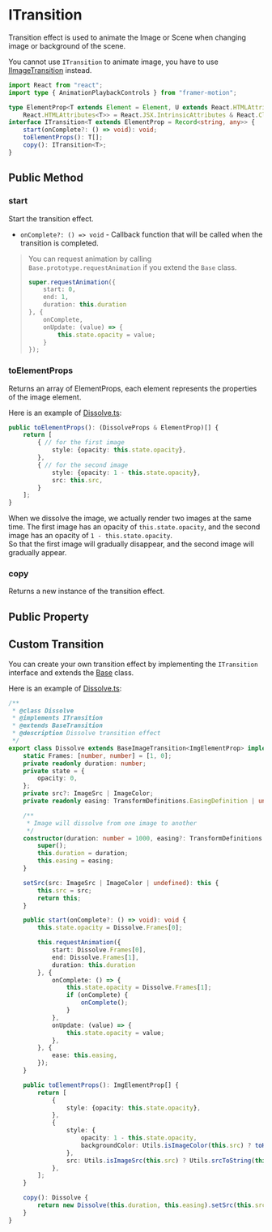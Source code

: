 # ITransition

Transition effect is used to animate the Image or Scene when changing image or background of the scene.

You cannot use `ITransition` to animate image, you have to use [IImageTransition](./IIImageTransition) instead.

```ts
import React from "react";
import type { AnimationPlaybackControls } from "framer-motion";

type ElementProp<T extends Element = Element, U extends React.HTMLAttributes<T> = 
    React.HTMLAttributes<T>> = React.JSX.IntrinsicAttributes & React.ClassAttributes<T> & React.HTMLAttributes<T> & U;
interface ITransition<T extends ElementProp = Record<string, any>> {
    start(onComplete?: () => void): void;
    toElementProps(): T[];
    copy(): ITransition<T>;
}
```

## Public Method

### start

Start the transition effect.

- `onComplete?: () => void` - Callback function that will be called when the transition is completed.

> You can request animation by calling `Base.prototype.requestAnimation` if you extend the `Base` class.
> 
> ```ts
> super.requestAnimation({
>     start: 0,
>     end: 1,
>     duration: this.duration
> }, {
>     onComplete,
>     onUpdate: (value) => {
>         this.state.opacity = value;
>     }
> });
> ```

### toElementProps

Returns an array of ElementProps, each element represents the properties of the image element.  

Here is an example of [Dissolve.ts](https://github.com/NarraLeaf/narraleaf-react/blob/master/src/game/nlcore/elements/transition/dissolve.ts): 

```ts
public toElementProps(): (DissolveProps & ElementProp)[] {
    return [
        { // for the first image
            style: {opacity: this.state.opacity},
        },
        { // for the second image
            style: {opacity: 1 - this.state.opacity},
            src: this.src,
        }
    ];
}
```

When we dissolve the image, we actually render two images at the same time. The first image has an opacity of `this.state.opacity`, and the second image has an opacity of `1 - this.state.opacity`.  
So that the first image will gradually disappear, and the second image will gradually appear.

### copy

Returns a new instance of the transition effect.

## Public Property

## Custom Transition

You can create your own transition effect by implementing the `ITransition` interface and extends the [Base](https://github.com/NarraLeaf/narraleaf-react/blob/master/src/game/nlcore/elements/transition/baseTransitions.ts) class.

Here is an example of [Dissolve.ts](https://github.com/NarraLeaf/narraleaf-react/blob/master/src/game/nlcore/elements/transition/imageTransitions/dissolve.ts):

```ts
/**
 * @class Dissolve
 * @implements ITransition
 * @extends BaseTransition
 * @description Dissolve transition effect
 */
export class Dissolve extends BaseImageTransition<ImgElementProp> implements IImageTransition {
    static Frames: [number, number] = [1, 0];
    private readonly duration: number;
    private state = {
        opacity: 0,
    };
    private src?: ImageSrc | ImageColor;
    private readonly easing: TransformDefinitions.EasingDefinition | undefined;

    /**
     * Image will dissolve from one image to another
     */
    constructor(duration: number = 1000, easing?: TransformDefinitions.EasingDefinition) {
        super();
        this.duration = duration;
        this.easing = easing;
    }

    setSrc(src: ImageSrc | ImageColor | undefined): this {
        this.src = src;
        return this;
    }

    public start(onComplete?: () => void): void {
        this.state.opacity = Dissolve.Frames[0];

        this.requestAnimation({
            start: Dissolve.Frames[0],
            end: Dissolve.Frames[1],
            duration: this.duration
        }, {
            onComplete: () => {
                this.state.opacity = Dissolve.Frames[1];
                if (onComplete) {
                    onComplete();
                }
            },
            onUpdate: (value) => {
                this.state.opacity = value;
            },
        }, {
            ease: this.easing,
        });
    }

    public toElementProps(): ImgElementProp[] {
        return [
            {
                style: {opacity: this.state.opacity},
            },
            {
                style: {
                    opacity: 1 - this.state.opacity,
                    backgroundColor: Utils.isImageColor(this.src) ? toHex(this.src) : "",
                },
                src: Utils.isImageSrc(this.src) ? Utils.srcToString(this.src) : "",
            },
        ];
    }

    copy(): Dissolve {
        return new Dissolve(this.duration, this.easing).setSrc(this.src);
    }
}
```

